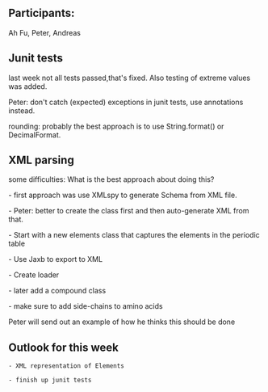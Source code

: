 ==Participants:==

Ah Fu, Peter, Andreas 


== Junit tests ==

last week not all tests passed,that's fixed. Also testing of extreme values was added. 

Peter: don't catch (expected) exceptions in junit tests, use annotations instead.
 
rounding: probably the best approach is to use String.format() or DecimalFormat.

== XML parsing ==

some difficulties: What is the best approach about doing this?

- first approach was use XMLspy to generate Schema from XML file.

- Peter: better to create the class first and then auto-generate XML from that.

- Start with a new elements class that captures the elements in the periodic table 

- Use Jaxb to export to XML

- Create loader  

- later add a compound class

- make sure to add side-chains to amino acids

Peter will send out an example of how he thinks this should be done

== Outlook for this week ==

 - XML representation of Elements

 - finish up junit tests